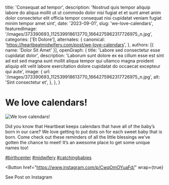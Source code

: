   title: 'Consequat ad tempor',
  description: 'Nostrud quis tempor aliquip labore do aliqua mollit ut ut commodo dolor nisi fugiat et et sunt amet anim dolor consectetur elit officia tempor consequat nisi cupidatat veniam fugiat minim tempor amet sint',
  date: '2023-09-01',
  slug: 'we-love-calendars',
  featuredImage: '/images/373390693_112539918613770_1664275962317726975_n.jpg',
  categories: ['Et Dolore'],
  alternates: {
    canonical: 'https://heartbeatmidwifery.com/post/we-love-calendars',
  },
  authors: [{ name: 'Dolor Sit Amet' }],
  openGraph: {
    title: 'Labore sed consectetur esse cupidatat dolor',
    description: 'Laborum sunt dolore ex ea cillum esse est sint ad est sed magna sunt mollit aliqua tempor qui ullamco magna proident aliquip elit velit labore exercitation dolore cupidatat do occaecat excepteur qui aute',
    image: {
      url: '/images/373390693_112539918613770_1664275962317726975_n.jpg',
      alt: 'Sint consectetur et',
    },
  },
}


# We love calendars!

<Image
  src="/images/373390693_112539918613770_1664275962317726975_n.jpg"
  size="large"
  wrap={true}
  alt="We love calendars!"
/>

Did you know that Heartbeat keeps calendars that have all of the baby’s born in our care? We love getting to put dots on for each sweet baby that is born. Come check out these reminders of all the little blessings we’ve gotten the chance to meet! It’s an awesome place to get some unique names too!

[#birthcenter](https://www.instagram.com/explore/tags/birthcenter/) [#midwifery](https://www.instagram.com/explore/tags/midwifery/) [#catchingbabies](https://www.instagram.com/explore/tags/catchingbabies/)

<Button
  href="https://www.instagram.com/p/CwqOmOYuaFd/"
  wrap={true}
>
  See Post on Instagram
</Button>

